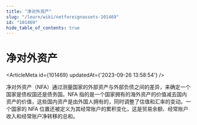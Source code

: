 ```yaml
---
title: "净对外资产"
slug: "/learn/wiki/netforeignassets-101469"
id: "101469"
hide_table_of_contents: true
---
```



# 净对外资产

<ArticleMeta id={101469} updatedAt={'2023-09-26 13:58:54'} />
<div className='border-solid border-b border-t-0 my-4 border-[var(--ifm-color-gray-300)]' />

净对外资产（NFA）通过测量国家的外部资产与外部负债之间的差异，来确定一个国家是债权国还是债务国。NFA 指的是一个国家拥有的海外资产的价值减去国内资产的价值，这些国内资产是由外国人拥有的，同时调整了估值和汇率的变动。一个国家的 NFA 位置还被定义为其经常账户的累积变化，这是贸易余额、经常账户收入和经常账户净转移的总和。
